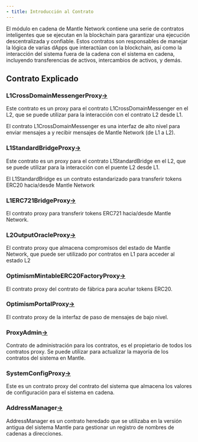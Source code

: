```yaml
---
- title: Introducción al Contrato
---
```


El módulo en cadena de Mantle Network contiene una serie de contratos inteligentes que se ejecutan en la blockchain para garantizar una ejecución descentralizada y confiable. Estos contratos son responsables de manejar la lógica de varias dApps que interactúan con la blockchain, así como la interacción del sistema fuera de la cadena con el sistema en cadena, incluyendo transferencias de activos, intercambios de activos, y demás.

## Contrato Explicado

### L1CrossDomainMessengerProxy[→](https://docs-v2.mantle.xyz/intro/system-components/on-chain-system#l1crossdomainmessengerproxy)

Este contrato es un proxy para el contrato L1CrossDomainMessenger en el L2, que se puede utilizar para la interacción con el contrato L2 desde L1.

El contrato L1CrossDomainMessenger es una interfaz de alto nivel para enviar mensajes a y recibir mensajes de Mantle Network (de L1 a L2).

### L1StandardBridgeProxy[→](https://docs-v2.mantle.xyz/intro/system-components/on-chain-system#l1standardbridgeproxy)

Este contrato es un proxy para el contrato L1StandardBridge en el L2, que se puede utilizar para la interacción con el puente L2 desde L1.

El L1StandardBridge es un contrato estandarizado para transferir tokens ERC20 hacia/desde Mantle Network

### L1ERC721BridgeProxy[→](https://docs-v2.mantle.xyz/intro/system-components/on-chain-system#l1erc721bridgeproxy)

El contrato proxy para transferir tokens ERC721 hacia/desde Mantle Network.

### L2OutputOracleProxy[→](https://docs-v2.mantle.xyz/intro/system-components/on-chain-system#l2outputoracleproxy)

El contrato proxy que almacena compromisos del estado de Mantle Network, que puede ser utilizado por contratos en L1 para acceder al estado L2

### OptimismMintableERC20FactoryProxy[→](https://docs-v2.mantle.xyz/intro/system-components/on-chain-system#optimismmintableerc20factoryproxy)

El contrato proxy del contrato de fábrica para acuñar tokens ERC20.

### OptimismPortalProxy[→](https://docs-v2.mantle.xyz/intro/system-components/on-chain-system#optimismportalproxy)

El contrato proxy de la interfaz de paso de mensajes de bajo nivel.

### ProxyAdmin[→](https://docs-v2.mantle.xyz/intro/system-components/on-chain-system#proxyadmin)

Contrato de administración para los contratos, es el propietario de todos los contratos proxy. Se puede utilizar para actualizar la mayoría de los contratos del sistema en Mantle.

### SystemConfigProxy[→](https://docs-v2.mantle.xyz/intro/system-components/on-chain-system#systemconfigproxy)

Este es un contrato proxy del contrato del sistema que almacena los valores de configuración para el sistema en cadena.

### AddressManager[→](https://docs-v2.mantle.xyz/intro/system-components/on-chain-system#addressmanager)

AddressManager es un contrato heredado que se utilizaba en la versión antigua del sistema Mantle para gestionar un registro de nombres de cadenas a direcciones.
